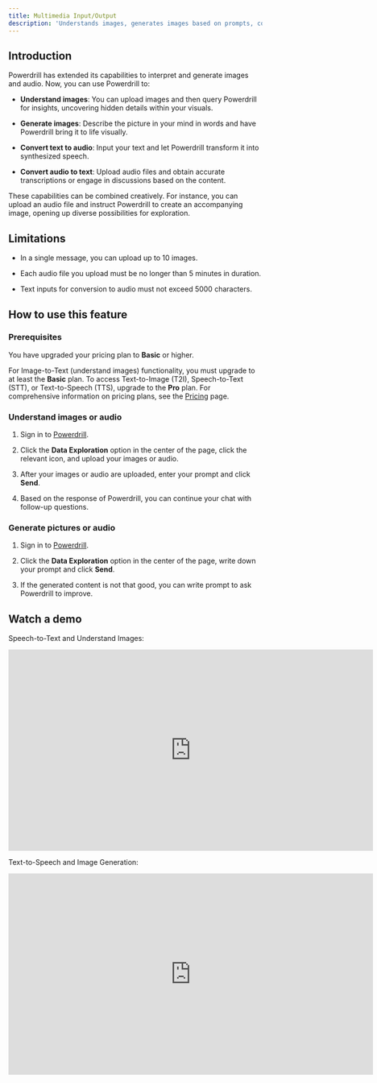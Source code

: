 ```yaml
---
title: Multimedia Input/Output
description: 'Understands images, generates images based on prompts, converts text to audio, and converts audio to text.'
---
```


## Introduction

Powerdrill has extended its capabilities to interpret and generate images and audio. Now, you can use Powerdrill to:

- **Understand images**: You can upload images and then query Powerdrill for insights, uncovering hidden details within your visuals.

- **Generate images**: Describe the picture in your mind in words and have Powerdrill bring it to life visually.

- **Convert text to audio**: Input your text and let Powerdrill transform it into synthesized speech.

- **Convert audio to text**: Upload audio files and obtain accurate transcriptions or engage in discussions based on the content.

These capabilities can be combined creatively. For instance, you can upload an audio file and instruct Powerdrill to create an accompanying image, opening up diverse possibilities for exploration.


## Limitations

- In a single message, you can upload up to 10 images.

- Each audio file you upload must be no longer than 5 minutes in duration.

- Text inputs for conversion to audio must not exceed 5000 characters.



## How to use this feature

### Prerequisites

You have upgraded your pricing plan to **Basic** or higher.

For Image-to-Text (understand images) functionality, you must upgrade to at least the **Basic** plan. To access Text-to-Image (T2I), Speech-to-Text (STT), or Text-to-Speech (TTS), upgrade to the **Pro** plan. For comprehensive information on pricing plans, see the [Pricing](https://powerdrill.ai/pricing) page.



### Understand images or audio

1. Sign in to [Powerdrill](https://powerdrill.ai/).

2. Click the **Data Exploration** option in the center of the page, click the relevant icon, and upload your images or audio. 

3. After your images or audio are uploaded, enter your prompt and click **Send**.

4. Based on the response of Powerdrill, you can continue your chat with follow-up questions.


### Generate pictures or audio

1. Sign in to [Powerdrill](https://powerdrill.ai/).

2. Click the **Data Exploration** option in the center of the page, write down your prompt and click **Send**.

3. If the generated content is not that good, you can write prompt to ask Powerdrill to improve.




## Watch a demo

Speech-to-Text and Understand Images:

<iframe width="724" height="400" src="https://www.youtube.com/embed/Yvlt0Bat780" title="Audio-to-Text and Understand Images" frameborder="0" allow="accelerometer; autoplay; clipboard-write; encrypted-media; gyroscope; picture-in-picture; web-share" allowfullscreen></iframe>

Text-to-Speech and Image Generation:

<iframe width="724" height="400" src="https://www.youtube.com/embed/St_NRK9-ZRs" title="One-Click Text-to-Speech and Image Generation" frameborder="0" allow="accelerometer; autoplay; clipboard-write; encrypted-media; gyroscope; picture-in-picture; web-share" allowfullscreen></iframe>
